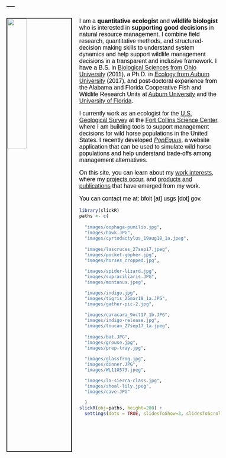 ---
---

<link rel="stylesheet" href="styles.css" type="text/css">

<style type="text/css">
body{ /* Normal  */ font-size: 16px; font-family: Arial; color:black}
td {  /* Table  */ font-size: 8px;}
h1.title {font-size: 38px; color: DarkRed;}
h1 { /* Header 1 */ font-size: 28px; color: Black;}
h2 { /* Header 2 */ font-size: 22px; color: Black;}
h3 { /* Header 3 */ font-size: 18px; color: Black;}
code.r{ /* Code block */ font-size: 12px;}
pre { /* Code block - determines code spacing between lines */ font-size: 14px;}
</style>

<img src="images/me_amphiuma_2012.jpg" style="width:30%; border:2px solid; margin-right: 20px" align="left">

I am a **quantitative ecologist** and **wildlife biologist** who is interested in **supporting good decisions** in natural resource management. I combine field research, quantitative methods, and  structured-decision making skills to understand system dynamics and help support wildlife management decisions in a transparent and inclusive framework. I have a B.S. in [Biological Sciences from Ohio University](https://www.ohio.edu/cas/biology) (2011), a Ph.D. in [Ecology from Auburn University](http://www.auburn.edu/cosam/departments/biology/) (2017), and post-doctoral experience from the Alabama and Florida Cooperative Fish and Wildlife Research Units at [Auburn University](https://www1.usgs.gov/coopunits/unit/Alabama) and the [University of Florida](https://wec.ifas.ufl.edu/coop/). 

I currently work as an ecologist for the [U.S. Geological Survey](https://www.usgs.gov/) at the [Fort Collins Science Center](https://www.usgs.gov/centers/fort), where I am building tools to support management decisions for wild horse populations in the United States. I recently developed [*PopEquus*](https://rconnect.usgs.gov/popequus/), a website application that can be used to simulate wild horse populations and help understand trade-offs among management alternatives.

On this site, you can learn about my [work interests](https://brianfolt.github.io/research), where my [projects occur](https://brianfolt.github.io/locations), and [products and publications ](https://brianfolt.github.io/publications) that have emerged from my work.

You can contact me at: bfolt [at] usgs [dot] gov.

```r
library(slickR)
paths <- c(
  
  "images/oophaga-pumilio.jpg",
  "images/hawk.JPG",
  "images/cyrtodactylus_19aug18_1a.jpeg",
  
  "images/lascruces_27sep17.jpeg",
  "images/pocket-gopher.jpg",
  "images/horses_cropped.jpg",

  "images/spider-lizard.jpg",
  "images/supraciliaris.JPG",
  "images/montanus.jpeg",

  "images/indigo.jpg",
  "images/tigris_25mar18_1a.JPG",
  "images/gather-pic-2.jpg",

  "images/caracara_9oct17_1b.JPG",
  "images/indigo-release.jpg",
  "images/toucan_27sep17_1a.jpeg",
  
  "images/bat.JPG",
  "images/grouse.jpg",
  "images/prep-tray.jpg",

  "images/glassfrog.jpg",
  "images/dinner.JPG",
  "images/WL110573.jpeg",

  "images/la-sierra-class.jpg",
  "images/shoal-lily.jpeg",
  "images/cave.JPG"

  )
slickR(obj=paths, height=200) + 
  settings(dots = TRUE, slidesToShow=3, slidesToScroll=3, autoplay=TRUE, autoplaySpeed=5000)
```